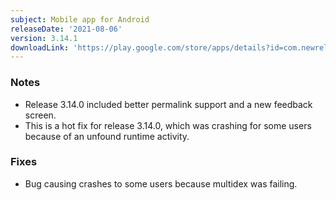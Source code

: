 ```yaml
---
subject: Mobile app for Android
releaseDate: '2021-08-06'
version: 3.14.1
downloadLink: 'https://play.google.com/store/apps/details?id=com.newrelic.rpm'
---
```


### Notes

* Release 3.14.0 included better permalink support and a new feedback screen.
* This is a hot fix for release 3.14.0, which was crashing for some users because of an unfound runtime activity.

### Fixes

* Bug causing crashes to some users because multidex was failing.
